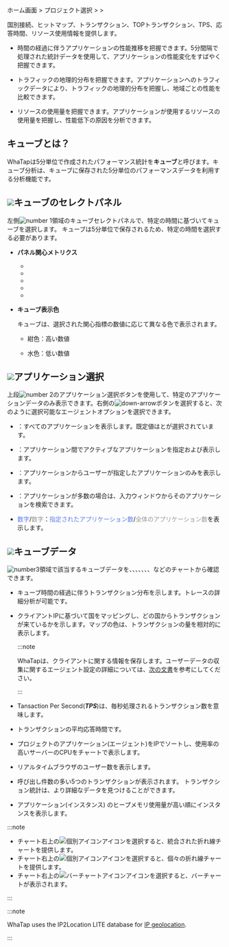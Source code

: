 ホーム画面 &gt; プロジェクト選択 &gt; <Cmdname sid="analysis" className="uitext" /> &gt; <Cmdname sid="cube_navigator"  className="uitext" />

国別接続、ヒットマップ、トランザクション、TOPトランザクション、TPS、応答時間、リソース使用情報を提供します。

- 時間の経過に伴うアプリケーションの性能推移を把握できます。5分間隔で処理された統計データを使用して、アプリケーションの性能変化をすばやく把握できます。

- トラフィックの地理的分布を把握できます。アプリケーションへのトラフィックデータにより、トラフィックの地理的分布を把握し、地域ごとの性能を比較できます。

- リソースの使用量を把握できます。アプリケーションが使用するリソースの使用量を把握し、性能低下の原因を分析できます。

## キューブとは？

WhaTapは5分単位で作成されたパフォーマンス統計を**キューブ**と呼びます。キューブ分析は、キューブに保存された5分単位のパフォーマンスデータを利用する分析機能です。

<ImgLang img='cube-apm.png' desc='キューブ' />

## ![](/img/number-01.png)キューブのセレクトパネル

左側![number 1](/img/number-01.png)領域のキューブセレクトパネルで、特定の時間に基づいてキューブを選択します。 キューブは5分単位で保存されるため、特定の時間を選択する必要があります。 

- **パネル関心メトリクス**

  - <Cmdname sid="tps" className="uitext" />

  - <Cmdname sid="res_time" className="uitext" />

  - <Cmdname sid="service_error" className="uitext" />

  - <Cmdname sid="active_tx_count" className="uitext" />

  - <Cmdname sid="rt_user" className="uitext" />

- **キューブ表示色**

  キューブは、選択された関心指標の数値に応じて異なる色で表示されます。

  - <span class='highfg'>紺色</span>：<span class='highfg'>高い数値</span>

  - <span class='lowfg'> 水色</span>：<span class='lowfg'>低い数値</span>

## ![](/img/number-02.png)アプリケーション選択

上段![number 2](/img/number-02.png)のアプリケーション選択ボタンを使用して、特定のアプリケーションデータのみ表示できます。右側の![down-arrow](/img/down-arrow.svg)ボタンを選択すると、次のように選択可能なエージェントオプションを選択できます。 

<ImgLang img='cube-select-app.png' desc='キューブ選択アプリケーション' />

- <Cmdname sid="select_all" className="uitext" />：すべてのアプリケーションを表示します。既定値は<Cmdname sid="select_all" className="uitext" />と<Cmdname sid="oid_active" className="uitext" />が選択されています。

- <Cmdname sid="oid_active" className="uitext" />：アプリケーション間でアクティブなアプリケーションを指定および表示します。

- <Cmdname sid="checked_only" className="uitext" />：アプリケーションからユーザーが指定したアプリケーションのみを表示します。

- <Cmdname sid="search" className="uitext" />：アプリケーションが多数の場合は、入力ウィンドウからそのアプリケーションを検索できます。

- <font color='5B7DEC'>数字</font>/<font color='979797'>数字</font>：<font color='5B7DEC'>指定されたアプリケーション数</font>/<font color='979797'>全体のアプリケーション数</font>を表示します。

## ![](/img/number-03.png)キューブデータ

![number3](/img/number-03.png)領域で該当するキューブデータを<Cmdname sid="hitmap" className="uitext" />、<Cmdname sid="country" className="uitext" />、<Cmdname sid="tps" className="uitext" />、<Cmdname sid="instance_resp_time" className="uitext" />、<Cmdname sid="cpu" className="uitext" />、<Cmdname sid="realtime_user" className="uitext" />、<Cmdname sid="top_tx" className="uitext" />、<Cmdname sid="heap_use" className="uitext" />などのチャートから確認できます。

- <Cmdname sid="hitmap" className="uitext" />

  キューブ時間の経過に伴うトランザクション分布を示します。トレースの詳細分析が可能です。

- <Cmdname sid="country" className="uitext" />

  クライアントIPに基づいて国をマッピングし、どの国からトランザクションが来ているかを示します。マップの色は、トランザクションの量を相対的に表示します。

  :::note

  WhaTapは、クライアントに関する情報を保存します。ユーザーデータの収集に関するエージェント設定の詳細については、[次の文書](agent-number-of-user)を参考にしてください。

  :::

- <Cmdname sid="tps" className="uitext" />

  Tansaction Per Second(***TPS***)は、毎秒処理されるトランザクション数を意味します。

- <Cmdname sid="instance_resp_time" className="uitext" />

  トランザクションの平均応答時間です。

- <Cmdname sid="cpu" className="uitext" />

  プロジェクトのアプリケーション(エージェント)をIPでソートし、使用率の高いサーバーのCPUをチャートで表示します。

- <Cmdname sid="realtime_user" className="uitext" />

  リアルタイムブラウザのユーザー数を表示します。 

- <Cmdname sid="top_tx" className="uitext" />

  呼び出し件数の多い5つのトランザクションが表示されます。 トランザクション統計は、より詳細なデータを見つけることができます。

- <Cmdname sid="heap_use" className="uitext" />

  アプリケーション(インスタンス) のヒープメモリ使用量が高い順にインスタンスを表示します。

:::note

- チャート右上の![個別アイコン](/img/ic-line.svg)アイコンを選択すると、統合された折れ線チャートを提供します。
- チャート右上の![個別アイコン](/img/ic-multiline-chart.svg)アイコンを選択すると、個々の折れ線チャートを提供します。
- チャート右上の![バーチャートアイコン](/img/ic-dashboard-bar-chart.svg)アイコンを選択すると、バーチャートが表示されます。 

:::

:::note

WhaTap uses the IP2Location LITE database for [IP geolocation](https://lite.ip2location.com).

:::
